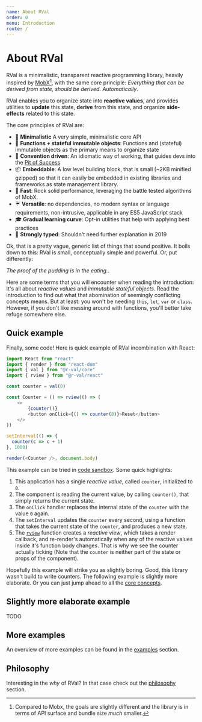 ```yaml
---
name: About RVal
order: 0
menu: Introduction
route: /
---
```


# About RVal

RVal is a minimalistic, transparent reactive programming library, heavily inspired by [MobX](http://mobx.js.org)[^1], 
with the same core principle: _Everything that can be derived from state, should be derived. Automatically_.

RVal enables you to organize state into **reactive values**, and provides utilities to **update** this state, **derive** from this state, and organize **side-effects** related to this state.

The core principles of RVal are:

* 🍭 **Minimalistic** A very simple, minimalistic core API
* 🛅 **Functions + stateful immutable objects**: Functions and (stateful) immutable objects as the primary means to organize state
* 🎯 **Convention driven**: An idiomatic way of working, that guides devs into the [Pit of Success](https://medium.com/@ricomariani/the-pit-of-success-cfefc6cb64c8)
* 📦 **Embeddable**: A low level building block, that is small (~2KB minified gzipped) so that it can easily be embedded in existing libraries and frameworks as state management library.
* 🐆 **Fast**: Rock solid performance, leveraging the battle tested algorithms of MobX.
* ☔ **Versatile**: no dependencies, no modern syntax or language requirements, non-intrusive, applicable in any ES5 JavaScript stack
* 🎓 **Gradual learning curve**: Opt-in utilities that help with applying best practices
* 💪 **Strongly typed**: Shouldn't need further explanation in 2019

Ok, that is a pretty vague, generic list of things that sound positive.
It boils down to this: RVal is small, conceptually simple and powerful.
Or, put differently: 

_The proof of the pudding is in the eating._.

Here are some terms that you will encounter when reading the introduction: 
It's all about _reactive values_ and _immutable stateful objects_. 
Read the introduction to find out what that abomination of seemingly conflicting concepts means.
But at least: you won't be needing `this`, `let`, `var` or `class`.
However, if you don't like messing around with functions, you'll better take refuge somewhere else.

## Quick example

Finally, some code! Here is quick example of RVal incombination with React:

```javascript
import React from "react"
import { render } from "react-dom"
import { val } from "@r-val/core"
import { rview } from "@r-val/react"

const counter = val(0)

const Counter = () => rview(() => (
    <>
        {counter()}
        <button onClick={() => counter(0)}>Reset</button>
    </>
))

setInterval(() => {
  counter(c => c + 1)
}, 1000)

render(<Counter />, document.body)
```

This example can be tried in [code sandbox](https://codesandbox.io/s/m297j6w38). Some quick highlights:

1. This application has a single _reactive value_, called `counter`, initialized to `0`.
2. The component is reading the current value, by calling `counter()`, that simply returns the current state.
3. The `onClick` handler replaces the internal state of the `counter` with the value `0` again.
4. The `setInterval` updates the `counter` every second, using a function that takes the current state of the `counter`, and produces a new state.
5. The [`rview`](#/introduction/react) function creates a _reactive view_, which takes a render callback, and re-render's automatically when any of the reactive values inside it's function body changes. That is why we see the counter actually ticking (Note that the `counter` is neither part of the state or props of the component). 

Hopefully this example will strike you as slightly boring. Good, this library wasn't build to write counters. 
The following example is slightly more elaborate. Or you can just jump ahead to all the [core concepts](#/introduction/the-basics).

## Slightly more elaborate example

TODO

## More examples

An overview of more examples can be found in the [examples](#/advanced/examples) section.

## Philosophy

Interesting in the _why_ of RVal? In that case check out the [philosophy](#/introduction/philosophy) section.

[^1]: Compared to Mobx, the goals are slightly different and the library is in terms of API surface and bundle size _much_ smaller. 